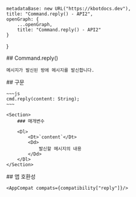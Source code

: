 
    metadataBase: new URL("https://kbotdocs.dev"),
    title: "Command.reply() - API2",
    openGraph: {
        ...openGraph,
        title: "Command.reply() - API2"
    }
}

<Section>
    ## Command.reply()

    메시지가 발신된 방에 메시지를 발신합니다.
</Section>
<Section>
    ## 구문

    ~~~js
    cmd.reply(content: String);
    ~~~

    <Section>
        ### 매개변수

        <Dl>
            <Dt>`content`</Dt>
            <Dd>
                발신할 메시지의 내용
            </Dd>
        </Dl>
    </Section>
</Section>
<Section>
    ## 앱 호환성

    <AppCompat compats={compatibility["reply"]}/>
</Section>
